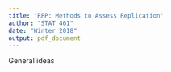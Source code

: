 ```yaml
---
title: 'RPP: Methods to Assess Replication'
author: "STAT 461"
date: "Winter 2018"
output: pdf_document
---
```


General ideas